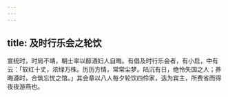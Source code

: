 ```yaml
---
---
---
```

title: 及时行乐会之轮饮
---



宣统时，时局不靖，朝士率以醇酒妇人自晦。有倡及时行乐会者，有小启，中有云：「软红十丈，浓绿万株。历历方情，常常尘梦。陆沉有日，绝怜失国之人；养晦遵时，合筑忘忧之馆。」其会章以八人每夕轮饮四伶家，迭为宾主，所费省而得夜夜游燕也。